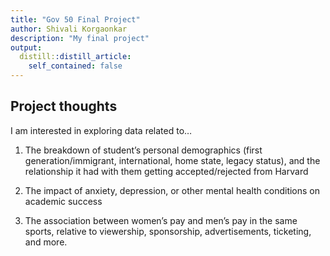 ```yaml
---
title: "Gov 50 Final Project"
author: Shivali Korgaonkar
description: "My final project"
output:
  distill::distill_article:
    self_contained: false
---
```




## Project thoughts

I am interested in exploring data related to...

1. The breakdown of student's personal demographics (first generation/immigrant, international, home state, legacy status), and the relationship it had with them getting accepted/rejected from Harvard

2. The impact of anxiety, depression, or other mental health conditions on academic success

3. The association between women's pay and men's pay in the same sports, relative to viewership, sponsorship, advertisements, ticketing, and more.

